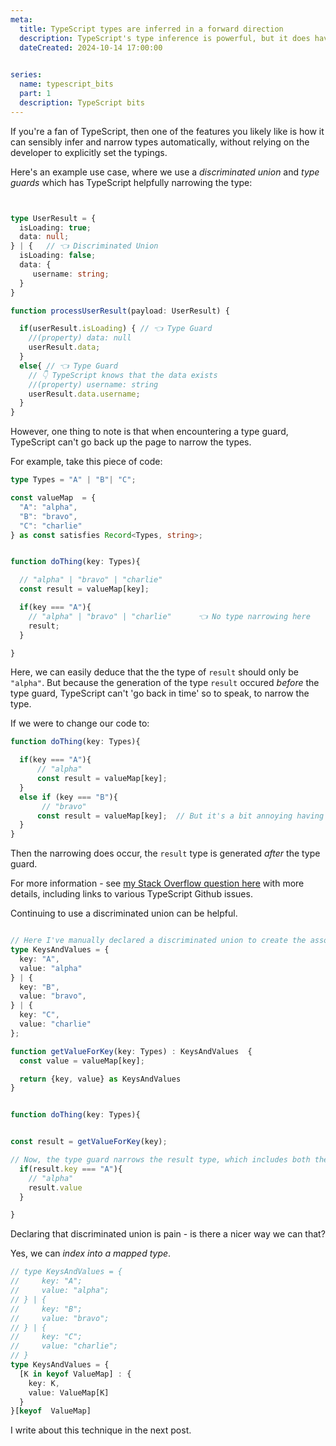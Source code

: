 ```yaml
---
meta:
  title: TypeScript types are inferred in a forward direction
  description: TypeScript's type inference is powerful, but it does have constraints. One constraint is that it can't retrospectively narrow types. 
  dateCreated: 2024-10-14 17:00:00

  
series: 
  name: typescript_bits
  part: 1
  description: TypeScript bits
---
```


If you're a fan of TypeScript, then one of the features you likely like is how it can sensibly infer and narrow types automatically, without relying on the developer to explicitly set the typings. 

Here's an example use case, where we use a _discriminated union_ and _type guards_ which has TypeScript helpfully narrowing the type: 

```typescript 


type UserResult = {
  isLoading: true; 
  data: null; 
} | {   // 👈 Discriminated Union
  isLoading: false; 
  data: {
     username: string; 
  }
}

function processUserResult(payload: UserResult) {

  if(userResult.isLoading) { // 👈 Type Guard 
    //(property) data: null
    userResult.data; 
  }
  else{ // 👈 Type Guard 
    // 👇 TypeScript knows that the data exists
    //(property) username: string
    userResult.data.username;
  }
}

```

However, one thing to note is that when encountering a type guard, TypeScript can't go back up the page to narrow the types. 

For example, take this piece of code: 

```typescript 
type Types = "A" | "B"| "C"; 

const valueMap  = {
  "A": "alpha", 
  "B": "bravo", 
  "C": "charlie"
} as const satisfies Record<Types, string>;


function doThing(key: Types){

  // "alpha" | "bravo" | "charlie"
  const result = valueMap[key]; 

  if(key === "A"){
    // "alpha" | "bravo" | "charlie"      👈 No type narrowing here 
    result; 
  }

}

```

Here, we can easily deduce that the the type of `result` should only be `"alpha"`. But because the generation of the type `result` occured _before_ the type guard, TypeScript can't 'go back in time' so to speak, to narrow the type. 

If we were to change our code to: 

```typescript 
function doThing(key: Types){

  if(key === "A"){
      // "alpha"
      const result = valueMap[key]; 
  }
  else if (key === "B"){
       // "bravo"
      const result = valueMap[key];  // But it's a bit annoying having to regenerate `result` in each block right? 
  }
}
```

Then the narrowing does occur, the `result` type is generated _after_ the type guard. 

For more information - see [my Stack Overflow question here](https://stackoverflow.com/questions/79048935/can-i-make-a-typescript-type-guard-apply-against-the-result-of-a-function-overlo) with more details, including links to various TypeScript Github issues. 

Continuing to use a discriminated union can be helpful. 


```typescript

// Here I've manually declared a discriminated union to create the association between keys and values. 
type KeysAndValues = {
  key: "A", 
  value: "alpha"
} | {
  key: "B", 
  value: "bravo", 
} | {
  key: "C", 
  value: "charlie"
}; 

function getValueForKey(key: Types) : KeysAndValues  {
  const value = valueMap[key]; 

  return {key, value} as KeysAndValues
}


function doThing(key: Types){


const result = getValueForKey(key);

// Now, the type guard narrows the result type, which includes both the key and value. 
  if(result.key === "A"){
    // "alpha"
    result.value
  }

}
```

Declaring that discriminated union is pain - is there a nicer way we can that? 

Yes, we can _index into a mapped type_. 


```typescript 
// type KeysAndValues = {
//     key: "A";
//     value: "alpha";
// } | {
//     key: "B";
//     value: "bravo";
// } | {
//     key: "C";
//     value: "charlie";
// }
type KeysAndValues = {
  [K in keyof ValueMap] : {
    key: K, 
    value: ValueMap[K]
  }
}[keyof  ValueMap]
```

I write about this technique in the next post.



